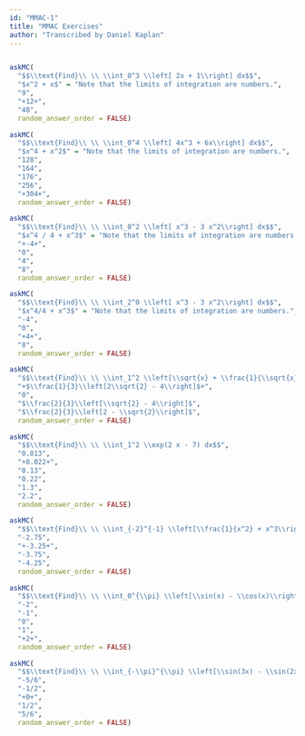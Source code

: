 ```yaml
---
id: "MMAC-1"
title: "MMAC Exercises"
author: "Transcribed by Daniel Kaplan"
---
```


```r

```



```r
askMC(
  "$$\\text{Find}\\ \\ \\int_0^3 \\left[ 2x + 1\\right] dx$$",
  "$x^2 + x$" = "Note that the limits of integration are numbers.",
  "9",
  "+12+",
  "48",
  random_answer_order = FALSE)
```

```r
askMC(
  "$$\\text{Find}\\ \\ \\int_0^4 \\left[ 4x^3 + 6x\\right] dx$$",
  "$x^4 + x^2$" = "Note that the limits of integration are numbers.",
  "128",
  "164",
  "176",
  "256",
  "+304+",
  random_answer_order = FALSE)
```

```r
askMC(
  "$$\\text{Find}\\ \\ \\int_0^2 \\left[ x^3 - 3 x^2\\right] dx$$",
  "$x^4 / 4 + x^3$" = "Note that the limits of integration are numbers.",
  "+-4+",
  "0",
  "4",
  "8",
  random_answer_order = FALSE)
```

```r
askMC(
  "$$\\text{Find}\\ \\ \\int_2^0 \\left[ x^3 - 3 x^2\\right] dx$$",
  "$x^4/4 + x^3$" = "Note that the limits of integration are numbers.",
  "-4",
  "0",
  "+4+",
  "8",
  random_answer_order = FALSE)
```

```r
askMC(
  "$$\\text{Find}\\ \\ \\int_1^2 \\left[\\sqrt{x} + \\frac{1}{\\sqrt{x}}\\right] dx$$",
  "+$\\frac{1}{3}\\left[2\\sqrt{2} - 4\\right]$+",
  "0",
  "$\\frac{2}{3}\\left[\\sqrt{2} - 4\\right]$",
  "$\\frac{2}{3}\\left[2 - \\sqrt{2}\\right]$",
  random_answer_order = FALSE)
```

```r
askMC(
  "$$\\text{Find}\\ \\ \\int_1^2 \\exp(2 x - 7) dx$$",
  "0.013",
  "+0.022+",
  "0.13",
  "0.22",
  "1.3",
  "2.2",
  random_answer_order = FALSE)
```

```r
askMC(
  "$$\\text{Find}\\ \\ \\int_{-2}^{-1} \\left[\\frac{1}{x^2} + x^3\\right] dx$$",
  "-2.75",
  "+-3.25+",
  "-3.75",
  "-4.25",
  random_answer_order = FALSE)
```

```r
askMC(
  "$$\\text{Find}\\ \\ \\int_0^{\\pi} \\left[\\sin(x) - \\cos(x)\\right] dx$$",
  "-2",
  "-1",
  "0",
  "1",
  "+2+",
  random_answer_order = FALSE)
```

```r
askMC(
  "$$\\text{Find}\\ \\ \\int_{-\\pi}^{\\pi} \\left[\\sin(3x) - \\sin(2x)\\right] dx$$",
  "-5/6",
  "-1/2",
  "+0+",
  "1/2",
  "5/6",
  random_answer_order = FALSE)
```
